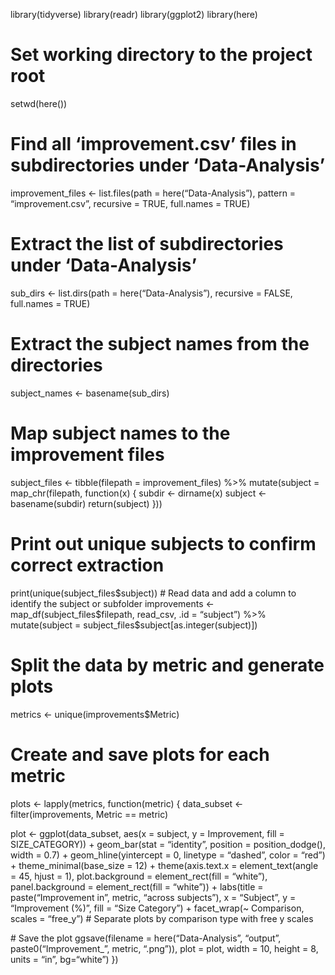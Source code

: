 library(tidyverse)
library(readr)
library(ggplot2)
library(here)

# Set working directory to the project root
setwd(here())

# Find all 'improvement.csv' files in subdirectories under 'Data-Analysis'
improvement_files <- list.files(path = here("Data-Analysis"), pattern = "improvement.csv", recursive = TRUE, full.names = TRUE)

# Extract the list of subdirectories under 'Data-Analysis'
sub_dirs <- list.dirs(path = here("Data-Analysis"), recursive = FALSE, full.names = TRUE)

# Extract the subject names from the directories
subject_names <- basename(sub_dirs)

# Map subject names to the improvement files
subject_files <- tibble(filepath = improvement_files) %>%
  mutate(subject = map_chr(filepath, function(x) {
    subdir <- dirname(x)
    subject <- basename(subdir)
    return(subject)
  }))

# Print out unique subjects to confirm correct extraction
print(unique(subject_files$subject))
# Read data and add a column to identify the subject or subfolder
improvements <- map_df(subject_files$filepath, read_csv, .id = "subject") %>%
  mutate(subject = subject_files$subject[as.integer(subject)])

# Split the data by metric and generate plots
metrics <- unique(improvements$Metric)

# Create and save plots for each metric
plots <- lapply(metrics, function(metric) {
  data_subset <- filter(improvements, Metric == metric)
  
  plot <- ggplot(data_subset, aes(x = subject, y = Improvement, fill = SIZE_CATEGORY)) +
    geom_bar(stat = "identity", position = position_dodge(), width = 0.7) +
    geom_hline(yintercept = 0, linetype = "dashed", color = "red") +
    theme_minimal(base_size = 12) +
    theme(axis.text.x = element_text(angle = 45, hjust = 1),
          plot.background = element_rect(fill = "white"),
          panel.background = element_rect(fill = "white")) +
    labs(title = paste("Improvement in", metric, "across subjects"),
         x = "Subject",
         y = "Improvement (%)",
         fill = "Size Category") +
    facet_wrap(~ Comparison, scales = "free_y")  # Separate plots by comparison type with free y scales
  
  # Save the plot
  ggsave(filename = here("Data-Analysis", "output", paste0("Improvement_", metric, ".png")), plot = plot, width = 10, height = 8, units = "in", bg="white")
})
